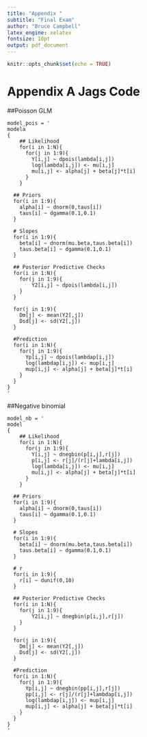 ```yaml
---
title: "Appendix "
subtitle: "Final Exam"
author: "Bruce Campbell"
latex_engine: xelatex
fontsize: 10pt
output: pdf_document
---
```


```r
knitr::opts_chunk$set(echo = TRUE)
```
\newpage 
# Appendix A Jags Code

##Poisson GLM

```
model_pois = '
modela
{
    ## Likelihood
    for(i in 1:N){
      for(j in 1:9){
        Y[i,j] ~ dpois(lambda[i,j])
        log(lambda[i,j]) <- mu[i,j]
        mu[i,j] <- alpha[j] + beta[j]*t[i] 
      }
    }

  ## Priors
  for(i in 1:9){
    alpha[i] ~ dnorm(0,taus[i])
    taus[i] ~ dgamma(0.1,0.1)
  }
  
  # Slopes
  for(i in 1:9){
    beta[i] ~ dnorm(mu.beta,taus.beta[i])
    taus.beta[i] ~ dgamma(0.1,0.1)
  }

  ## Posterior Predictive Checks
  for(i in 1:N){
    for(j in 1:9){
        Y2[i,j] ~ dpois(lambda[i,j])
    }
  }
  
  for(j in 1:9){
    Dm[j] <- mean(Y2[,j])
    Dsd[j] <- sd(Y2[,j])
  }

  #Prediction
  for(i in 1:N){
    for(j in 1:9){
      Yp[i,j] ~ dpois(lambdap[i,j])
      log(lambdap[i,j]) <- mup[i,j]
      mup[i,j] <- alpha[j] + beta[j]*t[i] 
    }
  }
}
'
```

##Negative binomial

```
model_nb = '
model
{
    ## Likelihood
    for(i in 1:N){
      for(j in 1:9){
        Y[i,j] ~ dnegbin(p[i,j],r[j])
        p[i,j] <- r[j]/(r[j]+lambda[i,j]) 
        log(lambda[i,j]) <- mu[i,j]
        mu[i,j] <- alpha[j] + beta[j]*t[i]
      }
    }

  ## Priors
  for(i in 1:9){
    alpha[i] ~ dnorm(0,taus[i])
    taus[i] ~ dgamma(0.1,0.1)
  }
  
  # Slopes
  for(i in 1:9){
    beta[i] ~ dnorm(mu.beta,taus.beta[i])
    taus.beta[i] ~ dgamma(0.1,0.1)
  }

  # r
  for(i in 1:9){
    r[i] ~ dunif(0,10)
  }

  ## Posterior Predictive Checks
  for(i in 1:N){
    for(j in 1:9){
        Y2[i,j] ~ dnegbin(p[i,j],r[j])
    }
  }
  
  for(j in 1:9){
    Dm[j] <- mean(Y2[,j])
    Dsd[j] <- sd(Y2[,j])
  }

  #Prediction
  for(i in 1:N){
    for(j in 1:9){
      Yp[i,j] ~ dnegbin(pp[i,j],r[j])
      pp[i,j] <- r[j]/(r[j]+lambdap[i,j]) 
      log(lambdap[i,j]) <- mup[i,j]
      mup[i,j] <- alpha[j] + beta[j]*t[i]
    }
  }
}
'
```
